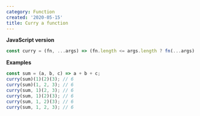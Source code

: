 ```yaml
---
category: Function
created: '2020-05-15'
title: Curry a function
---
```


**JavaScript version**

```js
const curry = (fn, ...args) => (fn.length <= args.length ? fn(...args) : curry.bind(null, fn, ...args));
```

**Examples**

```js
const sum = (a, b, c) => a + b + c;
curry(sum)(1)(2)(3); // 6
curry(sum)(1, 2, 3); // 6
curry(sum, 1)(2, 3); // 6
curry(sum, 1)(2)(3); // 6
curry(sum, 1, 2)(3); // 6
curry(sum, 1, 2, 3); // 6
```
